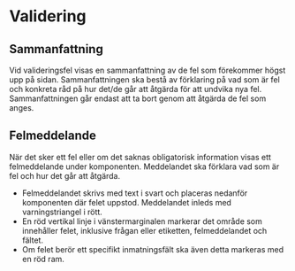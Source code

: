 # Validering

## Sammanfattning

Vid valideringsfel visas en sammanfattning av de fel som förekommer högst upp på sidan. Sammanfattningen ska bestå av förklaring
på vad som är fel och konkreta råd på hur det/de går att åtgärda för att undvika nya fel. Sammanfattningen går endast att ta bort genom att åtgärda de fel som anges. 


## Felmeddelande

När det sker ett fel eller om det saknas obligatorisk information visas ett felmeddelande under komponenten. Meddelandet ska förklara
vad som är fel och hur det går att åtgärda.

- Felmeddelandet skrivs med text i svart och placeras nedanför komponenten där felet uppstod. Meddelandet inleds
  med varningstriangel i rött.
- En röd vertikal linje i vänstermarginalen markerar det område som innehåller felet, inklusive frågan eller etiketten, felmeddelandet och fältet.
- Om felet berör ett specifikt inmatningsfält ska även detta markeras med en röd ram.

